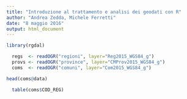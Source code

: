 ```yaml
---
title: "Introduzione al trattamento e analisi dei geodati con R"
author: "Andrea Zedda, Michele Ferretti"
date: "8 maggio 2016"
output: html_document
---
```


```r

library(rgdal)

```




```r
  regs  <- readOGR("regioni", layer="Reg2015_WGS84_g")
  provs <- readOGR("province", layer="CMProv2015_WGS84_g")
  coms  <- readOGR("comuni", layer="Com2015_WGS84_g")

```

```r
head(coms@data)
```

```r
  table(coms$COD_REG)
```


